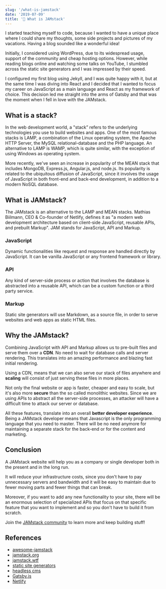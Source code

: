 ```yaml
---
slug: '/what-is-jamstack'
date: '2019-07-09'
title: '🍯 What is JAMstack'
---
```


I started teaching myself to code, because I wanted to have a unique place where I could share my thoughts, some side projects and pictures of my vacations. Having a blog sounded like a wonderful idea!

Initially, I considered using WordPress, due to its widespread usage, support of the community and cheap hosting options.
However, while reading blogs online and watching some talks on YouTube, I stumbled across the static site generators and I was impressed by their speed.

I configured my first blog using Jekyll, and I was quite happy with it, but at the same time I was diving into React and I decided that I wanted to focus my career on JavaScript as a main language and React as my framework of choice.
This decision led me straight into the arms of Gatsby and that was the moment when I fell in love with the JAMstack.

## What is a stack?

In the web development world, a "stack” refers to the underlying technologies you use to build websites and apps.
One of the most famous stacks is LAMP, a combination of the Linux operating system, the Apache HTTP Server, the MySQL relational-database and the PHP language.
An alternative to LAMP is WAMP, which is quite similar, with the exception of using Windows as operating system.

More recently, we've seen an increase in popularity of the MEAN stack that includes MongoDB, Express.js, Angular.js, and node.js. Its popularity is related to the ubiquitous diffusion of JavaScript, since it involves the usage of JavaScript in both front-end and back-end development, in addition to a modern NoSQL database.

## What is JAMstack?

The JAMstack is an alternative to the LAMP and MEAN stacks. Mathias Biilmann, CEO & Co-founder of Netlify, defines it as "a modern web development architecture based on client-side JavaScript, reusable APIs, and prebuilt Markup". JAM stands for JavaScript, API and Markup.

### JavaScript

Dynamic functionalities like request and response are handled directly by JavaScript. It can be vanilla JavaScript or any frontend framework or library.

### API

Any kind of server-side process or action that involves the database is abstracted into a reusable API, which can be a custom function or a third party service.

### Markup

Static site generators will use Markdown, as a source file, in order to serve websites and web apps as static HTML files.

## Why the JAMstack?

Combining JavaScript with API and Markup allows us to pre-built files and serve them over a **CDN**. No need to wait for database calls and server rendering. This translates into an amazing performance and blazing fast initial rendering.

Using a CDN, means that we can also serve our stack of files anywhere and **scaling** will consist of just serving these files in more places.

Not only the final website or app is faster, cheaper and easy to scale, but it's also more **secure** than the so called monolithic websites. Since we are using APIs to abstract all the server-side processes, an attacker will have a difficult time to attack our server or database.

All these features, translate into an overall **better developer experience**. Being a JAMstack developer means that Javascript is the only programming language that you need to master. There will be no need anymore for maintaining a separate stack for the back-end or for the content and marketing.

## Conclusion

A JAMstack website will help you as a company or single developer both in the present and in the long run.

It will reduce your infrastructure costs, since you don't have to pay unnecessary servers and bandwidth and it will be easy to maintain due to fewer moving parts and fewer things that can break.

Moreover, if you want to add any new functionality to your site, there will be an enormous selection of specialized APIs that focus on that specific feature that you want to implement and so you don't have to build it from scratch.

Join the <a href='https://jamstack.org/community' target='_blank'>JAMstack community</a> to learn more and keep building stuff!

## References

- <a href='https://github.com/automata/awesome-jamstack' target='_blank'>awesome-jamstack</a>
- <a href='https://jamstack.org' target='_blank'>jamstack.org</a>
- <a href='https://jamstack.wtf' target='_blank'>jamstack.wtf</a>
- <a href='https://www.staticgen.com' target='_blank'>static site generators</a>
- <a href='https://headlesscms.org' target='_blank'>headless cms</a>
- <a href='https://www.gatsbyjs.org' target='_blank'>Gatsby.js</a>
- <a href='https://www.netlify.com' target='_blank'>Netlify</a>
